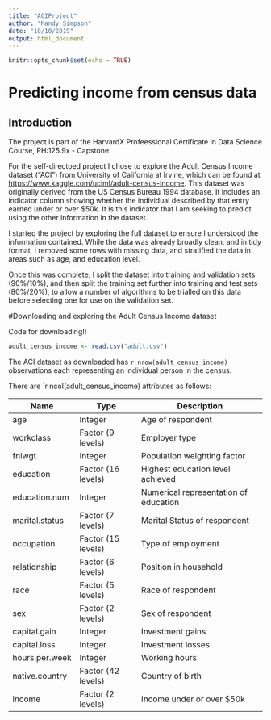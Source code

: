 ```yaml
---
title: "ACIProject"
author: "Mandy Simpson"
date: "18/10/2019"
output: html_document
---
```


```r
knitr::opts_chunk$set(echo = TRUE)
```

# Predicting income from census data

## Introduction

The project is part of the HarvardX Profeessional Certificate in Data Science Course, PH:125.9x - Capstone.

For the self-directoed project I chose to explore the Adult Census Income dataset ("ACI") from University of California at Irvine, which can be found at <https://www.kaggle.com/uciml/adult-census-income>.  This dataset was originally derived from the US Census Bureau 1994 database.  It includes an indicator column showing whether the individual described by that entry earned under or over $50k. It is this indicator that I am seeking to predict using the other information in the dataset. 

I started the project by exploring the full dataset to ensure I understood the information contained. While the data was already broadly clean, and in tidy format, I removed some rows with missing data, and stratified the data in areas such as age, and education level. 

Once this was complete, I split the dataset into training and validation sets (90%/10%), and then split the training set further into training and test sets (80%/20%), to allow a number of algorithms to be trialled on this data before selecting one for use on the validation set. 

#Downloading and exploring the Adult Census Income dataset

Code for downloading!!
```r
adult_census_income <- read.csv("adult.csv")
```

The ACI dataset as downloaded has `r nrow(adult_census_income)` observations each representing an individual person in the census. 

There are `r ncol(adult_census_income) attributes as follows:

Name               | Type                | Description                               |
-------------------|---------------------|-------------------------------------------|
age                | Integer             | Age of respondent                         |
workclass          | Factor (9 levels)   | Employer type                             |
fnlwgt             | Integer             | Population weighting factor               |
education          | Factor (16 levels)  | Highest education level achieved          |
education.num      | Integer             | Numerical representation of education     |
marital.status     | Factor (7 levels)   | Marital Status of respondent              |
occupation         | Factor (15 levels)  | Type of employment                        |
relationship       | Factor (6 levels)   | Position in household                     |
race               | Factor (5 levels)   | Race of respondent                        |
sex                | Factor (2 levels)   | Sex of respondent                         |
capital.gain       | Integer             | Investment gains                          |
capital.loss       | Integer             | Investment losses                         |
hours.per.week     | Integer             | Working hours                             |
native.country     | Factor (42 levels)  | Country of birth                          |
income             | Factor (2 levels)   | Income under or over $50k                 |



